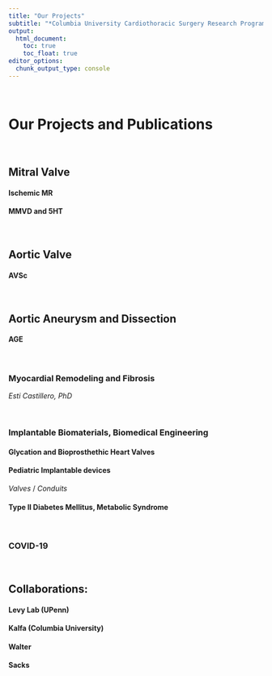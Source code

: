 ```yaml
---
title: "Our Projects"
subtitle: "*Columbia University Cardiothoracic Surgery Research Program*"
output: 
  html_document:
    toc: true
    toc_float: true
editor_options: 
  chunk_output_type: console
---
```


\

# Our Projects and Publications

\

## Mitral Valve

#### Ischemic MR

#### MMVD and 5HT

\

## Aortic Valve

#### AVSc

\

## Aortic Aneurysm and Dissection

#### AGE

\

### Myocardial Remodeling and Fibrosis

*Esti Castillero, PhD*

\

### Implantable Biomaterials, Biomedical Engineering

#### Glycation and Bioprosthethic Heart Valves


#### Pediatric Implantable devices

*Valves*
/
*Conduits*

#### Type II Diabetes Mellitus, Metabolic Syndrome

\

### COVID-19

\

## Collaborations:

#### Levy Lab (UPenn)
#### Kalfa (Columbia University)
#### Walter 
#### Sacks
